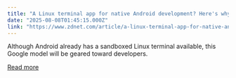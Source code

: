 ```yaml
---
title: "A Linux terminal app for native Android development? Here's why I'm bullish"
date: "2025-08-08T01:45:15.000Z"
link: "https://www.zdnet.com/article/a-linux-terminal-app-for-native-android-development-heres-why-im-bullish/"
---
```


Although Android already has a sandboxed Linux terminal available, this Google model will be geared toward developers.

[Read more](https://www.zdnet.com/article/a-linux-terminal-app-for-native-android-development-heres-why-im-bullish/)
